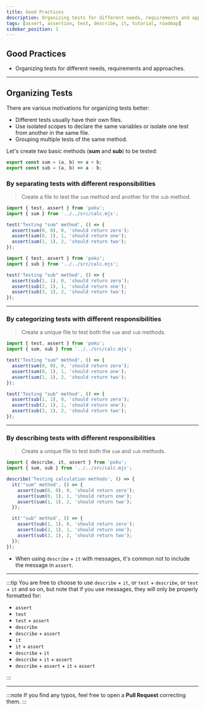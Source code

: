 ```yaml
---
title: Good Practices
description: Organizing tests for different needs, requirements and approaches.
tags: [assert, assertion, test, describe, it, tutorial, roadmap]
sidebar_position: 1
---
```



<div className='title-section'>
<aside>

# Good Practices

- Organizing tests for different needs, requirements and approaches.

</aside>
  <aside>
    <MidLevel className='logo' height='128' />
  </aside>
</div>

<hr />

## Organizing Tests

There are various motivations for organizing tests better:

- Different tests usually have their own files.
- Use isolated scopes to declare the same variables or isolate one test from another in the same file.
- Grouping multiple tests of the same method.

Let's create two basic methods (**sum** and **sub**) to be tested:

<Tabs>
  <TabItem default value='./src/calc.mjs'>

```js
export const sum = (a, b) => a + b;
export const sub = (a, b) => a - b;
```

  </TabItem>
</Tabs>

### By separating tests with different responsibilities

> Create a file to test the `sum` method and another for the `sub` method.

<Tabs>
  <TabItem default value='./test/unit/sum.test.mjs'>

```js
import { test, assert } from 'poku';
import { sum } from '../../src/calc.mjs';

test('Testing "sum" method', () => {
  assert(sum(0, 0), 0, 'should return zero');
  assert(sum(0, 1), 1, 'should return one');
  assert(sum(1, 1), 2, 'should return two');
});
```

  </TabItem>
  <TabItem default value='./test/unit/sub.test.mjs'>

```js
import { test, assert } from 'poku';
import { sub } from '../../src/calc.mjs';

test('Testing "sub" method', () => {
  assert(sub(1, 1), 0, 'should return zero');
  assert(sub(2, 1), 1, 'should return one');
  assert(sub(3, 1), 2, 'should return two');
});
```

  </TabItem>
</Tabs>

<hr />

### By categorizing tests with different responsibilities

> Create a unique file to test both the `sum` and `sub` methods.

<Tabs>
  <TabItem default value='./test/unit/calc.test.mjs'>

```js
import { test, assert } from 'poku';
import { sum, sub } from '../../src/calc.mjs';

test('Testing "sum" method', () => {
  assert(sum(0, 0), 0, 'should return zero');
  assert(sum(0, 1), 1, 'should return one');
  assert(sum(1, 1), 2, 'should return two');
});

test('Testing "sub" method', () => {
  assert(sub(1, 1), 0, 'should return zero');
  assert(sub(2, 1), 1, 'should return one');
  assert(sub(3, 1), 2, 'should return two');
});
```

  </TabItem>
</Tabs>

<hr />

### By describing tests with different responsibilities

> Create a unique file to test both the `sum` and `sub` methods.

<Tabs>
  <TabItem default value='./test/unit/calc.test.mjs'>

```js
import { describe, it, assert } from 'poku';
import { sum, sub } from '../../src/calc.mjs';

describe('Testing calculation methods', () => {
  it('"sum" method', () => {
    assert(sum(0, 0), 0, 'should return zero');
    assert(sum(0, 1), 1, 'should return one');
    assert(sum(1, 1), 2, 'should return two');
  });

  it('"sub" method', () => {
    assert(sub(1, 1), 0, 'should return zero');
    assert(sub(2, 1), 1, 'should return one');
    assert(sub(3, 1), 2, 'should return two');
  });
});
```

  </TabItem>
</Tabs>

- When using `describe` + `it` with messages, it's common not to include the message in `assert`.

<hr />

:::tip
You are free to choose to use `describe` + `it`, or `test` + `describe`, or `test` + `it` and so on, but note that if you use messages, they will only be properly formatted for:

- `assert`
- `test`
- `test` + `assert`
- `describe`
- `describe` + `assert`
- `it`
- `it` + `assert`
- `describe` + `it`
- `describe` + `it` + `assert`
- `describe` + `assert` + `it` + `assert`

:::

<hr />

:::note
If you find any typos, feel free to open a **Pull Request** correcting them.
:::
